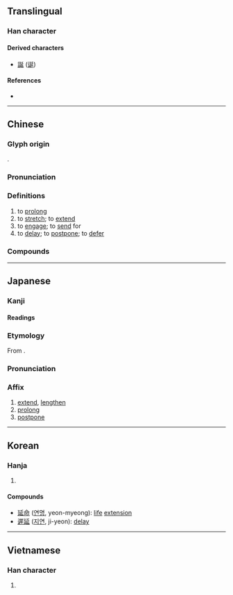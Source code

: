 {{character info/new}}
==Translingual==

===Han character===
{{Han char|rn=54|rad=廴|as=04|sn=6|snj=8|four=12401|canj=NKHYM,NKHYV|ids=⿺廴⿳丿⺊𠃊(GK),⿺廴⿱丿止(HTJ),⿺廴⿳一⺊𠃊(V),⿺廴⿱⿰丅一𠃊(V)}}

====Derived characters====
* [[誕]] ([[诞]])

====References====
* {{Han ref|kx=0352.300|dkj=09569|dj=0666.180|hdz=10404.010|uh=5EF6|ud=24310|bh=A9B5|bd=43445}}

----

==Chinese==
{{zh-forms}}

===Glyph origin===
{{Han etym}}
{{Han compound|丿|㢟|c1=p|c2=s|ls=psc}}.

===Pronunciation===
{{zh-pron
|m=yán
|c=jin4
|h=pfs=yèn
|md=iòng
|mn=qz,tw,xm,zz:chhiân/qz,tw,xm,zz:iân
|mn_note=chhiân - vernacular; iân - literary
|mn-t=iang6/iêng6
|mn-t_tone=iang6 - Shantou; iêng6 - Chaozhou
|w=3hhi
|mc=y
|oc=y
|cat=v
}}

===Definitions===
{{zh-hanzi}}

# to [[prolong]]
# to [[stretch]]; to [[extend]]
# to [[engage]]; to [[send]] for
# to [[delay]]; to [[postpone]]; to [[defer]]

===Compounds===
{{zh-der|延平郡王|俄延|延展性|延首|延釐|延敵|延陵|延款|居延海|延頸待刃|延擱|延袤|延聘|展延|延接|慢俄延|延壽|延請|延蔓|延齡客|延髓|延頸舉踵|延頸企踵|延頸|延陵掛劍|延閣|延長記號|延長線|延遲|延退|延賓|延譽|延誤|延腦|延續|延緩|延線|延納|延眺|延滯|延期|延挨|延性|延後|延年益壽|延年|延師|延屬|延宕|延壽添嗣|延地裡|延命菊|延佇|延伸|延企|半霎俄延|周延|延醫|宛延|延邊|太延|延長賽|不周延|延攬|外延|卻病延年|延燒|延會|夷延|延長|松鶴延年|曼延|祝壽延年|益壽延年|挨延|推延|稽延|拖延|薛延陀|結交延譽|耽延|綿延不絕|苟延殘喘|遲延|罵毛延壽|連延|美意延年|蔓延|順延|綿延|遷延|綿延起伏|苟延殘息|延字心|宅延|延平|延津}}

----

==Japanese==

===Kanji===
{{ja-kanji|grade=6|rs=廴04}}

====Readings====
{{ja-readings
|goon=えん<えん<𛀁ん
|kanon=えん<えん<𛀁ん
|kun=の-びる, の-ばす, の-べる
|nanori=のぶ
}}

===Etymology===
{{ja-kanjitab|えん|yomi=on}}
From {{der|ja|ltc|sort=えん|-}} {{ltc-l|延}}.

===Pronunciation===
{{ja-pron|えん|y=on}}

===Affix===
{{ja-pos|affix|えん}}

# [[extend]], [[lengthen]]
# [[prolong]]
# [[postpone]]

----

==Korean==

===Hanja===
{{ko-hanja|끌다|끌|연}}

# {{hanja form of|연|to [[pull]]; to [[draw]]}}

====Compounds====
* [[延命]] ([[연명]], yeon-myeong): [[life]] [[extension]]
* [[遲延]] ([[지연]], ji-yeon): [[delay]]

----

==Vietnamese==

===Han character===
{{vi-hantu|[[Diên]]|rs=廴04}}

# {{rfdef|vi|sort=廴04}}
